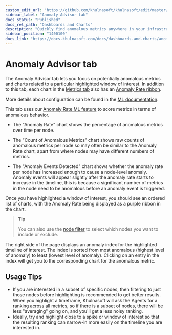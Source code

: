 ```yaml
---
custom_edit_url: "https://github.com/khulnasoft/khulnasoft/edit/master/docs/dashboards-and-charts/anomaly-advisor-tab.md"
sidebar_label: "Anomaly Advisor tab"
docs_status: "Published"
docs_rel_path: "Dashboards and Charts"
description: "Quickly find anomalous metrics anywhere in your infrastructure."
sidebar_position: "1400100"
docs_link: "https://docs.khulnasoft.com/docs/dashboards-and-charts/anomaly-advisor-tab"
---
```


# Anomaly Advisor tab

The Anomaly Advisor tab lets you focus on potentially anomalous metrics and charts related to a particular highlighted window of interest. In addition to this tab, each chart in the [Metrics tab](/docs/dashboards-and-charts/metrics-tab-and-single-node-tabs) also has an [Anomaly Rate ribbon](/docs/dashboards-and-charts/khulnasoft-charts#anomaly-rate-ribbon).

More details about configuration can be found in the [ML documentation](/docs/machine-docsing-and-anomaly-detection/ml-models-and-anomaly-detection).

This tab uses our [Anomaly Rate ML feature](/docs/machine-docsing-and-anomaly-detection/ml-models-and-anomaly-detection#anomaly-bit) to score metrics in terms of anomalous behavior.

- The "Anomaly Rate" chart shows the percentage of anomalous metrics over time per node.

- The "Count of Anomalous Metrics" chart shows raw counts of anomalous metrics per node so may often be similar to the Anomaly Rate chart, apart from where nodes may have different numbers of metrics.

- The "Anomaly Events Detected" chart shows whether the anomaly rate per node has increased enough to cause a node-level anomaly. Anomaly events will appear slightly after the anomaly rate starts to increase in the timeline, this is because a significant number of metrics in the node need to be anomalous before an anomaly event is triggered.

Once you have highlighted a window of interest, you should see an ordered list of charts, with the Anomaly Rate being displayed as a purple ribbon in the chart.

> **Tip**
>
> You can also use the [node filter](/docs/dashboards-and-charts/node-filter) to select which nodes you want to include or exclude.

The right side of the page displays an anomaly index for the highlighted timeline of interest. The index is sorted from most anomalous (highest level of anomaly) to least (lowest level of anomaly). Clicking on an entry in the index will get you to the corresponding chart for the anomalous metric.

## Usage Tips

- If you are interested in a subset of specific nodes, then filtering to just those nodes before highlighting is recommended to get better results. When you highlight a timeframe, Khulnasoft will ask the Agents for a ranking across all metrics, so if there is a subset of nodes, there will be less "averaging" going on, and you'll get a less noisy ranking.
- Ideally, try and highlight close to a spike or window of interest so that the resulting ranking can narrow-in more easily on the timeline you are interested in.
